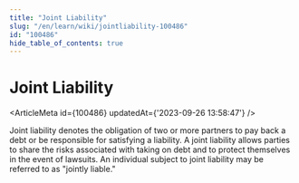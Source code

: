 ```yaml
---
title: "Joint Liability"
slug: "/en/learn/wiki/jointliability-100486"
id: "100486"
hide_table_of_contents: true
---
```



# Joint Liability

<ArticleMeta id={100486} updatedAt={'2023-09-26 13:58:47'} />
<div className='border-solid border-b border-t-0 my-4 border-[var(--ifm-color-gray-300)]' />

Joint liability denotes the obligation of two or more partners to pay back a debt or be responsible for satisfying a liability. A joint liability allows parties to share the risks associated with taking on debt and to protect themselves in the event of lawsuits. An individual subject to joint liability may be referred to as "jointly liable."
